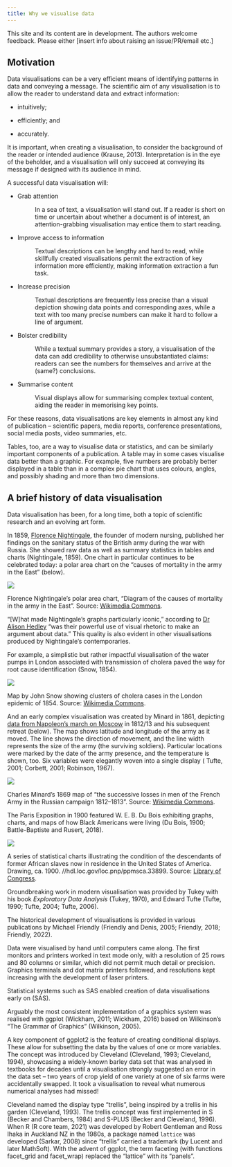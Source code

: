 ```yaml
---
title: Why we visualise data
---
```


::: {.callout-warning appearance="simple"}
This site and its content are in development. The authors welcome feedback. Please either \[insert info about raising an issue/PR/email etc.\]
:::

## Motivation

Data visualisations can be a very efficient means of identifying patterns in data and conveying a message. The scientific aim of any visualisation is to allow the reader to understand data and extract information:

-   intuitively;

-   efficiently; and

-   accurately. 

It is important, when creating a visualisation, to consider the background of the reader or intended audience (Krause, 2013). Interpretation is in the eye of the beholder, and a visualisation will only succeed at conveying its message if designed with its audience in mind.

A successful data visualisation will:

-   

    Grab attention

    :   In a sea of text, a visualisation will stand out. If a reader is short on time or uncertain about whether a document is of interest, an attention-grabbing visualisation may entice them to start reading.

-   

    Improve access to information

    :   Textual descriptions can be lengthy and hard to read, while skillfully created visualisations permit the extraction of key information more efficiently, making information extraction a fun task.

-   

    Increase precision

    :   Textual descriptions are frequently less precise than a visual depiction showing data points and corresponding axes, while a text with too many precise numbers can make it hard to follow a line of argument.

-   

    Bolster credibility

    :   While a textual summary provides a story, a visualisation of the data can add credibility to otherwise unsubstantiated claims: readers can see the numbers for themselves and arrive at the (same?) conclusions.

-   

    Summarise content

    :   Visual displays allow for summarising complex textual content, aiding the reader in memorising key points.

For these reasons, data visualisations are key elements in almost any kind of publication -- scientific papers, media reports, conference presentations, social media posts, video summaries, etc.

Tables, too, are a way to visualise data or statistics, and can be similarly important components of a publication. A table may in some cases visualise data better than a graphic. For example, five numbers are probably better displayed in a table than in a complex pie chart that uses colours, angles, and possibly shading and more than two dimensions. 

## A brief history of data visualisation

Data visualisation has been, for a long time, both a topic of scientific research and an evolving art form.

In 1859, [Florence Nightingale](https://en.wikipedia.org/wiki/Florence_Nightingale), the founder of modern nursing, published her findings on the sanitary status of the British army during the war with Russia. She showed raw data as well as summary statistics in tables and charts (Nightingale, 1859). One chart in particular continues to be celebrated today: a polar area chart on the "causes of mortality in the army in the East" (below).

[![](images/Nightingale-mortality.jpg)](images/Nightingale-mortality.jpg)

::: figure-caption
Florence Nightingale's polar area chart, "Diagram of the causes of mortality in the army in the East". Source: [Wikimedia Commons](https://commons.wikimedia.org/wiki/File:Nightingale-mortality.jpg).
:::

"\[W\]hat made Nightingale's graphs particularly iconic," according to [Dr Alison Hedley](https://academic.oup.com/jrssig/article/17/2/26/7029585) "was their powerful use of visual rhetoric to make an argument about data." This quality is also evident in other visualisations produced by Nightingale's contemporaries.

For example, a simplistic but rather impactful visualisation of the water pumps in London associated with transmission of cholera paved the way for root cause identification (Snow, 1854).

[![](images/Snow-cholera-map.jpg)](images/Snow-cholera-map.jpg)

::: figure-caption
Map by John Snow showing clusters of cholera cases in the London epidemic of 1854. Source: [Wikimedia Commons](https://en.wikipedia.org/wiki/File:Snow-cholera-map-1.jpg).
:::

And an early complex visualisation was created by Minard in 1861, depicting [data from Napoleon's march on Moscow](https://academic.oup.com/jrssig/article/5/3/133/7029764) in 1812/13 and his subsequent retreat (below). The map shows latitude and longitude of the army as it moved. The line shows the direction of movement, and the line width represents the size of the army (the surviving soldiers). Particular locations were marked by the date of the army presence, and the temperature is shown, too. Six variables were elegantly woven into a single display ( Tufte, 2001; Corbett, 2001; Robinson, 1967).

[![](images/minard.png)](images/minard.png)

::: figure-caption
Charles Minard's 1869 map of "the successive losses in men of the French Army in the Russian campaign 1812--1813". Source: [Wikimedia Commons](https://en.wikipedia.org/wiki/File:Minard.png).
:::

The Paris Exposition in 1900 featured W. E. B. Du Bois exhibiting graphs, charts, and maps of how Black Americans were living (Du Bois, 1900; Battle-Baptiste and Rusert, 2018).

[![](images/du-bois.jpg)](images/du-bois.jpg)

::: figure-caption
A series of statistical charts illustrating the condition of the descendants of former African slaves now in residence in the United States of America. Drawing, ca. 1900. //hdl.loc.gov/loc.pnp/ppmsca.33899. Source: [Library of Congress](https://blogs.loc.gov/picturethis/2014/02/du-boiss-american-negro-exhibit-for-the-1900-paris-exposition/).
:::

Groundbreaking work in modern visualisation was provided by Tukey with his book *Exploratory Data Analysis* (Tukey, 1970), and Edward Tufte (Tufte, 1990; Tufte, 2004; Tufte, 2006).

The historical development of visualisations is provided in various publications by Michael Friendly (Friendly and Denis, 2005; Friendly, 2018; Friendly, 2022).

Data were visualised by hand until computers came along. The first monitors and printers worked in text mode only, with a resolution of 25 rows and 80 columns or similar, which did not permit much detail or precision. Graphics terminals and dot matrix printers followed, and resolutions kept increasing with the development of laser printers.

Statistical systems such as SAS enabled creation of data visualisations early on (SAS).

Arguably the most consistent implementation of a graphics system was realised with ggplot (Wickham, 2011; Wickham, 2016) based on Wilkinson's "The Grammar of Graphics" (Wilkinson, 2005).

A key component of ggplot2 is the feature of creating conditional displays. These allow for subsetting the data by the values of one or more variables. The concept was introduced by Cleveland (Cleveland, 1993; Cleveland, 1994), showcasing a widely-known barley data set that was analysed in textbooks for decades until a visualisation strongly suggested an error in the data set -- two years of crop yield of one variety at one of six farms were accidentally swapped. It took a visualisation to reveal what numerous numerical analyses had missed!

Cleveland named the display type "trellis", being inspired by a trellis in his garden (Cleveland, 1993). The trellis concept was first implemented in S (Becker and Chambers, 1984) and S-PLUS (Becker and Cleveland, 1996). When R (R core team, 2021) was developed by Robert Gentleman and Ross Ihaka in Auckland NZ in the 1980s, a package named `lattice` was developed (Sarkar, 2008) since "trellis" carried a trademark (by Lucent and later MathSoft). With the advent of ggplot, the term faceting (with functions facet_grid and facet_wrap) replaced the "lattice" with its "panels".
